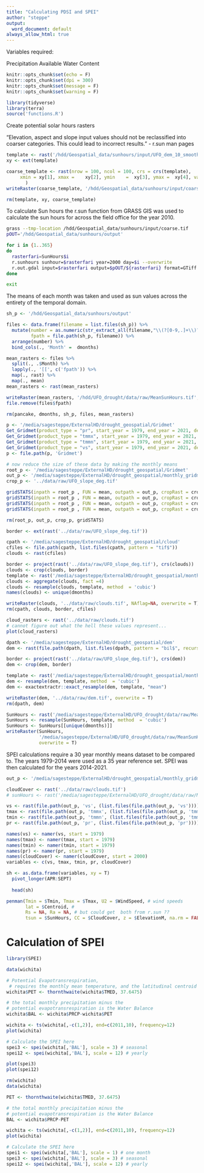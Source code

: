 ```yaml
---
title: "Calculating PDSI and SPEI"
author: "steppe"
output:
  word_document: default
always_allow_html: true
---
```


Variables required:

Precipitation
Available Water Content

```r
knitr::opts_chunk$set(echo = F)
knitr::opts_chunk$set(dpi = 300) 
knitr::opts_chunk$set(message = F)
knitr::opts_chunk$set(warning = F)
```

```r
library(tidyverse)
library(terra)
source('functions.R')
```


Create potential solar hours rasters

"Elevation, aspect and slope input values should not be reclassified into coarser categories. This could lead to incorrect results. " - r.sun man pages

```r

template <- rast('/hdd/Geospatial_data/sunhours/input/UFO_dem_10_smooth.tif')
xy <- ext(template)

coarse_template <- rast(nrow = 100, ncol = 100, crs = crs(template),
     xmin = xy[1], xmax =	 xy[2], ymin 	=  xy[3], ymax =  xy[4], vals = 0
       )
writeRaster(coarse_template, '/hdd/Geospatial_data/sunhours/input/coarse.tif')

rm(template, xy, coarse_template)
```


To calculate Sun hours the r.sun function from GRASS GIS was used to calculate the sun hours for across the field office for the year 2010.
```bash

grass --tmp-location /hdd/Geospatial_data/sunhours/input/coarse.tif
pOUT='/hdd/Geospatial_data/sunhours/output'

for i in {1..365}
do
  rasterfari=SunHours$i
  r.sunhours sunhour=$rasterfari year=2000 day=$i --overwrite
  r.out.gdal input=$rasterfari output=$pOUT/${rasterfari} format=GTiff -c --overwrite
done

exit

```

The means of each month was taken and used as sun values across the entirety of the temporal domain.
```r

sh_p <- '/hdd/Geospatial_data/sunhours/output'

files <- data.frame(filename = list.files(sh_p)) %>% 
  mutate(number = as.numeric(str_extract_all(filename,"\\(?[0-9,.]+\\)?")),
         fpath = file.path(sh_p, filename)) %>% 
  arrange(number) %>% 
  bind_cols(., 'Month' =  dmonths)

mean_rasters <- files %>% 
  split(., .$Month) %>% 
  lapply(., '[[', c('fpath')) %>% 
  map(., rast) %>% 
  map(., mean)
mean_rasters <- rast(mean_rasters)

writeRaster(mean_rasters, '/hdd/UFO_drought/data/raw/MeanSunHours.tif', overwrite = T)
file.remove(files$fpath)

rm(pancake, dmonths, sh_p, files, mean_rasters)
```

```r

p <- '/media/sagesteppe/ExternalHD/drought_geospatial/Gridmet'
Get_Gridmet(product_type = "pr", start_year = 1979, end_year = 2021, destination = p)
Get_Gridmet(product_type = "tmmx", start_year = 1979, end_year = 2021, destination = p)
Get_Gridmet(product_type = "tmmn", start_year = 1979, end_year = 2021, destination = p)
Get_Gridmet(product_type = "vs", start_year = 1979, end_year = 2021, destination = p)
p <- file.path(p, 'Gridmet')

# now reduce the size of these data by making the monthly means
root_p <- '/media/sagesteppe/ExternalHD/drought_geospatial/Gridmet'
out_p <- '/media/sagesteppe/ExternalHD/drought_geospatial/monthly_gridmet'
crop_p <- '../data/raw/UFO_slope_deg.tif'

gridSTATS(inpath = root_p , FUN = mean, outpath = out_p, cropRast = crop_p, variable = 'vs')
gridSTATS(inpath = root_p , FUN = mean, outpath = out_p, cropRast = crop_p, variable = 'pr')
gridSTATS(inpath = root_p , FUN = mean, outpath = out_p, cropRast = crop_p, variable = 'tmmn')
gridSTATS(inpath = root_p , FUN = mean, outpath = out_p, cropRast = crop_p, variable = 'tmmx')

rm(root_p, out_p, crop_p, gridSTATS)
```

```r
border <- ext(rast('../data/raw/UFO_slope_deg.tif'))
```

```r

cpath <- '/media/sagesteppe/ExternalHD/drought_geospatial/cloud'
cfiles <- file.path(cpath, list.files(cpath, pattern = "tif$"))
clouds <- rast(cfiles)

border <- project(rast('../data/raw/UFO_slope_deg.tif'), crs(clouds))
clouds <- crop(clouds, border)
template <- rast('/media/sagesteppe/ExternalHD/drought_geospatial/monthly_gridmet/vs/vs_1979.tif')[[1]]
clouds <- aggregate(clouds, fact =4)
clouds <- resample(clouds, template, method  = 'cubic')
names(clouds) <- unique(dmonths)

writeRaster(clouds, '../data/raw/clouds.tif', NAflag=NA, overwrite = T)
rm(cpath, clouds, border, cfiles)
```


```r
cloud_rasters <- rast('../data/raw/clouds.tif')
# cannot figure out what the hell these values represent...
plot(cloud_rasters)

```

```r

dpath <- '/media/sagesteppe/ExternalHD/drought_geospatial/dem'
dem <- rast(file.path(dpath, list.files(dpath, pattern = "bil$", recursive = T)))

border <- project(rast('../data/raw/UFO_slope_deg.tif'), crs(dem))
dem <- crop(dem, border)

template <- rast('/media/sagesteppe/ExternalHD/drought_geospatial/monthly_gridmet/vs/vs_1979.tif')[[1]]
dem <- resample(dem, template, method  = 'cubic')
dem <- exactextractr::exact_resample(dem, template, "mean")

writeRaster(dem, '../data/raw/dem.tif', overwrite = T)
rm(dpath, dem)
```


```r
SunHours <- rast('/media/sagesteppe/ExternalHD/UFO_drought/data/raw/MeanSunHours.tif')
SunHours <- resample(SunHours, template, method  = 'cubic')
SunHours <- SunHours[[unique(dmonths)]]
writeRaster(SunHours, 
            '/media/sagesteppe/ExternalHD/UFO_drought/data/raw/MeanSunHours.tif',
            overwrite = T)
```

SPEI calculations require a 30 year monthly means dataset to be compared to. The years 1979-2014 were used as a 35 year reference set. SPEI was then calculated for the years 2014-2021. 

```r
out_p <- '/media/sagesteppe/ExternalHD/drought_geospatial/monthly_gridmet'

cloudCover <- rast('../data/raw/clouds.tif')
# sunHours <- rast('/media/sagesteppe/ExternalHD/UFO_drought/data/raw/MeanSunHours.tif')

vs <- rast(file.path(out_p, 'vs', (list.files(file.path(out_p, 'vs')))))
tmax <- rast(file.path(out_p, 'tmmx', (list.files(file.path(out_p, 'tmmx')))))
tmin <- rast(file.path(out_p, 'tmmn', (list.files(file.path(out_p, 'tmmn')))))
pr <- rast(file.path(out_p, 'pr', (list.files(file.path(out_p, 'pr')))))

names(vs) <- namer(vs, start = 1979)
names(tmax) <- namer(tmax, start = 1979)
names(tmin) <- namer(tmin, start = 1979)
names(pr) <- namer(pr, start = 1979)
names(cloudCover) <- namer(cloudCover, start = 2000)
variables <- c(vs, tmax, tmin, pr, cloudCover)

sh <- as.data.frame(variables, xy = T) 
  pivot_longer(APR:SEPT)
  
  head(sh)

penman(Tmin = $Tmin, Tmax = $Tmax, U2 = $WindSpeed, # wind speeds
       lat = $Centroid, #
       Rs = NA, Ra = NA, # but could get  both from r.sun ??
       tsun = $SunHours, CC = $CloudCover, z = $ElevationM, na.rm = FALSE)

```


# Calculation of SPEI 
```r
library(SPEI)

data(wichita)

# Potential Evapotransrespiration,
 # requires the monthly mean temperature, and the latitudinal centroid of the cell
wichita$PET <- thornthwaite(wichita$TMED, 37.6475) 

# the total monthly precipitation minus the 
# potential evapotransrespiration is the Water Balance
wichita$BAL <- wichita$PRCP-wichita$PET 

wichita <- ts(wichita[,-c(1,2)], end=c(2011,10), frequency=12)
plot(wichita)

# Calculate the SPEI here
spei3 <- spei(wichita[,'BAL'], scale = 3) # seasonal
spei12 <- spei(wichita[,'BAL'], scale = 12) # yearly

plot(spei3)
plot(spei12)

rm(wichita)
data(wichita)

PET <- thornthwaite(wichita$TMED, 37.6475) 

# the total monthly precipitation minus the 
# potential evapotransrespiration is the Water Balance
BAL <- wichita$PRCP-PET 

wichita <- ts(wichita[,-c(1,2)], end=c(2011,10), frequency=12)
plot(wichita)

# Calculate the SPEI here
spei1 <- spei(wichita[,'BAL'], scale = 1) # one month
spei3 <- spei(wichita[,'BAL'], scale = 3) # seasonal
spei12 <- spei(wichita[,'BAL'], scale = 12) # yearly

```

